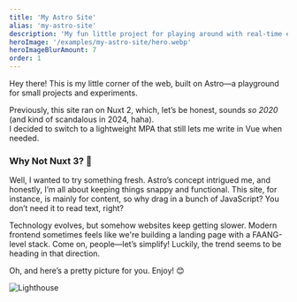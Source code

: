 ```yaml
---
title: 'My Astro Site'
alias: 'my-astro-site'
description: 'My fun little project for playing around with real-time editing of HTML, JavaScript, and CSS. Think JSFiddle, but way simpler.'
heroImage: '/examples/my-astro-site/hero.webp'
heroImageBlurAmount: 7
order: 1
---
```


<Container>
Hey there! This is my little corner of the web, built on Astro—a playground for small projects and experiments.  

Previously, this site ran on Nuxt 2, which, let’s be honest, sounds *so 2020* (and kind of scandalous in 2024, haha).  
I decided to switch to a lightweight MPA that still lets me write in Vue when needed.  

### Why Not Nuxt 3? 🤔  
Well, I wanted to try something fresh. Astro’s concept intrigued me, and honestly, I’m all about keeping things snappy and functional. This site, for instance, is mainly for content, so why drag in a bunch of JavaScript? You don’t need it to read text, right?  

Technology evolves, but somehow websites keep getting slower. Modern frontend sometimes feels like we're building a landing page with a FAANG-level stack. Come on, people—let’s simplify! Luckily, the trend seems to be heading in that direction.  


<GithubLink href="https://github.com/flexscss/unknwn.tech-astro" />


Oh, and here’s a pretty picture for you. Enjoy! 😊

<div class="flex items-center justify-center">
	<Image src={Lighthouse} alt="Lighthouse" class="w-[150%] sm:w-[100%] rounded-2xl max-w-none" />
</div>

</Container>